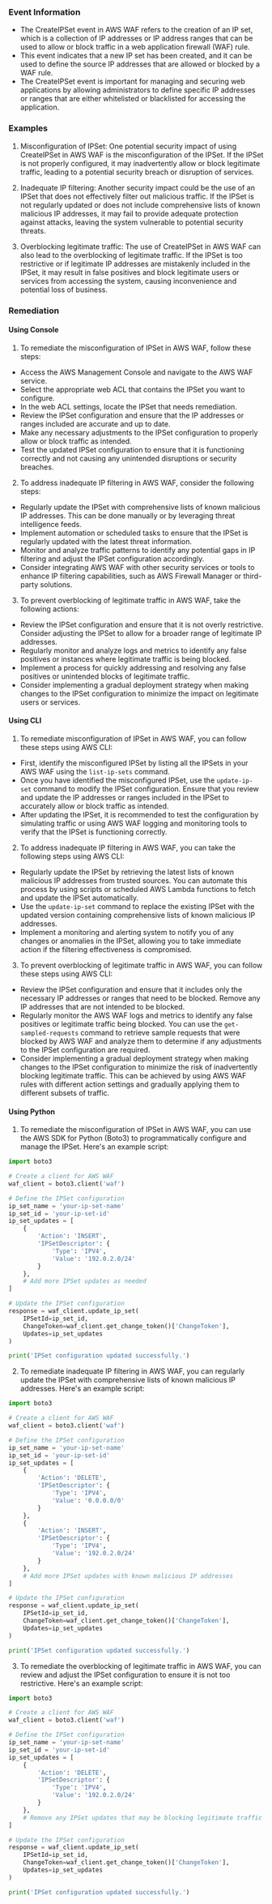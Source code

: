 
### Event Information

- The CreateIPSet event in AWS WAF refers to the creation of an IP set, which is a collection of IP addresses or IP address ranges that can be used to allow or block traffic in a web application firewall (WAF) rule.
- This event indicates that a new IP set has been created, and it can be used to define the source IP addresses that are allowed or blocked by a WAF rule.
- The CreateIPSet event is important for managing and securing web applications by allowing administrators to define specific IP addresses or ranges that are either whitelisted or blacklisted for accessing the application.


### Examples

1. Misconfiguration of IPSet: One potential security impact of using CreateIPSet in AWS WAF is the misconfiguration of the IPSet. If the IPSet is not properly configured, it may inadvertently allow or block legitimate traffic, leading to a potential security breach or disruption of services.

2. Inadequate IP filtering: Another security impact could be the use of an IPSet that does not effectively filter out malicious traffic. If the IPSet is not regularly updated or does not include comprehensive lists of known malicious IP addresses, it may fail to provide adequate protection against attacks, leaving the system vulnerable to potential security threats.

3. Overblocking legitimate traffic: The use of CreateIPSet in AWS WAF can also lead to the overblocking of legitimate traffic. If the IPSet is too restrictive or if legitimate IP addresses are mistakenly included in the IPSet, it may result in false positives and block legitimate users or services from accessing the system, causing inconvenience and potential loss of business.

### Remediation

#### Using Console

1. To remediate the misconfiguration of IPSet in AWS WAF, follow these steps:

- Access the AWS Management Console and navigate to the AWS WAF service.
- Select the appropriate web ACL that contains the IPSet you want to configure.
- In the web ACL settings, locate the IPSet that needs remediation.
- Review the IPSet configuration and ensure that the IP addresses or ranges included are accurate and up to date.
- Make any necessary adjustments to the IPSet configuration to properly allow or block traffic as intended.
- Test the updated IPSet configuration to ensure that it is functioning correctly and not causing any unintended disruptions or security breaches.

2. To address inadequate IP filtering in AWS WAF, consider the following steps:

- Regularly update the IPSet with comprehensive lists of known malicious IP addresses. This can be done manually or by leveraging threat intelligence feeds.
- Implement automation or scheduled tasks to ensure that the IPSet is regularly updated with the latest threat information.
- Monitor and analyze traffic patterns to identify any potential gaps in IP filtering and adjust the IPSet configuration accordingly.
- Consider integrating AWS WAF with other security services or tools to enhance IP filtering capabilities, such as AWS Firewall Manager or third-party solutions.

3. To prevent overblocking of legitimate traffic in AWS WAF, take the following actions:

- Review the IPSet configuration and ensure that it is not overly restrictive. Consider adjusting the IPSet to allow for a broader range of legitimate IP addresses.
- Regularly monitor and analyze logs and metrics to identify any false positives or instances where legitimate traffic is being blocked.
- Implement a process for quickly addressing and resolving any false positives or unintended blocks of legitimate traffic.
- Consider implementing a gradual deployment strategy when making changes to the IPSet configuration to minimize the impact on legitimate users or services.

#### Using CLI

1. To remediate misconfiguration of IPSet in AWS WAF, you can follow these steps using AWS CLI:

- First, identify the misconfigured IPSet by listing all the IPSets in your AWS WAF using the `list-ip-sets` command.
- Once you have identified the misconfigured IPSet, use the `update-ip-set` command to modify the IPSet configuration. Ensure that you review and update the IP addresses or ranges included in the IPSet to accurately allow or block traffic as intended.
- After updating the IPSet, it is recommended to test the configuration by simulating traffic or using AWS WAF logging and monitoring tools to verify that the IPSet is functioning correctly.

2. To address inadequate IP filtering in AWS WAF, you can take the following steps using AWS CLI:

- Regularly update the IPSet by retrieving the latest lists of known malicious IP addresses from trusted sources. You can automate this process by using scripts or scheduled AWS Lambda functions to fetch and update the IPSet automatically.
- Use the `update-ip-set` command to replace the existing IPSet with the updated version containing comprehensive lists of known malicious IP addresses.
- Implement a monitoring and alerting system to notify you of any changes or anomalies in the IPSet, allowing you to take immediate action if the filtering effectiveness is compromised.

3. To prevent overblocking of legitimate traffic in AWS WAF, you can follow these steps using AWS CLI:

- Review the IPSet configuration and ensure that it includes only the necessary IP addresses or ranges that need to be blocked. Remove any IP addresses that are not intended to be blocked.
- Regularly monitor the AWS WAF logs and metrics to identify any false positives or legitimate traffic being blocked. You can use the `get-sampled-requests` command to retrieve sample requests that were blocked by AWS WAF and analyze them to determine if any adjustments to the IPSet configuration are required.
- Consider implementing a gradual deployment strategy when making changes to the IPSet configuration to minimize the risk of inadvertently blocking legitimate traffic. This can be achieved by using AWS WAF rules with different action settings and gradually applying them to different subsets of traffic.

#### Using Python

1. To remediate the misconfiguration of IPSet in AWS WAF, you can use the AWS SDK for Python (Boto3) to programmatically configure and manage the IPSet. Here's an example script:

```python
import boto3

# Create a client for AWS WAF
waf_client = boto3.client('waf')

# Define the IPSet configuration
ip_set_name = 'your-ip-set-name'
ip_set_id = 'your-ip-set-id'
ip_set_updates = [
    {
        'Action': 'INSERT',
        'IPSetDescriptor': {
            'Type': 'IPV4',
            'Value': '192.0.2.0/24'
        }
    },
    # Add more IPSet updates as needed
]

# Update the IPSet configuration
response = waf_client.update_ip_set(
    IPSetId=ip_set_id,
    ChangeToken=waf_client.get_change_token()['ChangeToken'],
    Updates=ip_set_updates
)

print('IPSet configuration updated successfully.')
```

2. To remediate inadequate IP filtering in AWS WAF, you can regularly update the IPSet with comprehensive lists of known malicious IP addresses. Here's an example script:

```python
import boto3

# Create a client for AWS WAF
waf_client = boto3.client('waf')

# Define the IPSet configuration
ip_set_name = 'your-ip-set-name'
ip_set_id = 'your-ip-set-id'
ip_set_updates = [
    {
        'Action': 'DELETE',
        'IPSetDescriptor': {
            'Type': 'IPV4',
            'Value': '0.0.0.0/0'
        }
    },
    {
        'Action': 'INSERT',
        'IPSetDescriptor': {
            'Type': 'IPV4',
            'Value': '192.0.2.0/24'
        }
    },
    # Add more IPSet updates with known malicious IP addresses
]

# Update the IPSet configuration
response = waf_client.update_ip_set(
    IPSetId=ip_set_id,
    ChangeToken=waf_client.get_change_token()['ChangeToken'],
    Updates=ip_set_updates
)

print('IPSet configuration updated successfully.')
```

3. To remediate the overblocking of legitimate traffic in AWS WAF, you can review and adjust the IPSet configuration to ensure it is not too restrictive. Here's an example script:

```python
import boto3

# Create a client for AWS WAF
waf_client = boto3.client('waf')

# Define the IPSet configuration
ip_set_name = 'your-ip-set-name'
ip_set_id = 'your-ip-set-id'
ip_set_updates = [
    {
        'Action': 'DELETE',
        'IPSetDescriptor': {
            'Type': 'IPV4',
            'Value': '192.0.2.0/24'
        }
    },
    # Remove any IPSet updates that may be blocking legitimate traffic
]

# Update the IPSet configuration
response = waf_client.update_ip_set(
    IPSetId=ip_set_id,
    ChangeToken=waf_client.get_change_token()['ChangeToken'],
    Updates=ip_set_updates
)

print('IPSet configuration updated successfully.')
```

